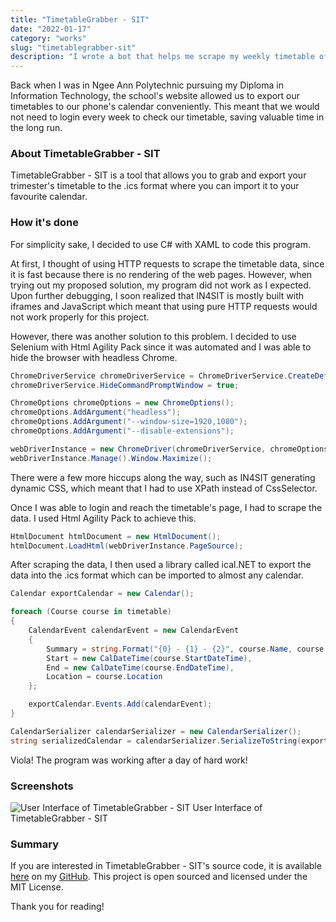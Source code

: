 ```yaml
---
title: "TimetableGrabber - SIT"
date: "2022-01-17"
category: "works"
slug: "timetablegrabber-sit"
description: "I wrote a bot that helps me scrape my weekly timetable off my university's website with Selenium!"
---
```


Back when I was in Ngee Ann Polytechnic pursuing my Diploma in Information Technology,
the school's website allowed us to export our timetables to our phone's calendar conveniently.
This meant that we would not need to login every week to check our timetable, saving valuable
time in the long run.

### About TimetableGrabber - SIT

TimetableGrabber - SIT is a tool that allows you to grab and export your trimester's timetable
to the .ics format where you can import it to your favourite calendar.

### How it's done

For simplicity sake, I decided to use C# with XAML to code this program.

At first, I thought of using HTTP requests to scrape the timetable data, since it is fast because
there is no rendering of the web pages. However, when trying out my proposed solution, my program did
not work as I expected. Upon further debugging, I soon realized that IN4SIT is mostly built with
iframes and JavaScript which meant that using pure HTTP requests would not work properly
for this project.

However, there was another solution to this problem. I decided to use Selenium with Html Agility Pack
since it was automated and I was able to hide the browser with headless Chrome.

```csharp
ChromeDriverService chromeDriverService = ChromeDriverService.CreateDefaultService();
chromeDriverService.HideCommandPromptWindow = true;

ChromeOptions chromeOptions = new ChromeOptions();
chromeOptions.AddArgument("headless");
chromeOptions.AddArgument("--window-size=1920,1080");
chromeOptions.AddArgument("--disable-extensions");

webDriverInstance = new ChromeDriver(chromeDriverService, chromeOptions);
webDriverInstance.Manage().Window.Maximize();
```

There were a few more hiccups along the way, such as IN4SIT generating dynamic CSS, which meant that I
had to use XPath instead of CssSelector.

Once I was able to login and reach the timetable's page, I had to scrape the data. I used
Html Agility Pack to achieve this.

```csharp
HtmlDocument htmlDocument = new HtmlDocument();
htmlDocument.LoadHtml(webDriverInstance.PageSource);
```

After scraping the data, I then used a library called ical.NET to export
the data into the .ics format which can be imported to almost any calendar.

```csharp
Calendar exportCalendar = new Calendar();

foreach (Course course in timetable)
{
    CalendarEvent calendarEvent = new CalendarEvent
    {
        Summary = string.Format("{0} - {1} - {2}", course.Name, course.Section, course.Component),
        Start = new CalDateTime(course.StartDateTime),
        End = new CalDateTime(course.EndDateTime),
        Location = course.Location
    };

    exportCalendar.Events.Add(calendarEvent);
}

CalendarSerializer calendarSerializer = new CalendarSerializer();
string serializedCalendar = calendarSerializer.SerializeToString(exportCalendar);
```

Viola! The program was working after a day of hard work!

### Screenshots

![User Interface of TimetableGrabber - SIT](../../images/posts/projects/TimetableGrabber-SIT/UserInterface.png)
User Interface of TimetableGrabber - SIT

### Summary

If you are interested in TimetableGrabber - SIT's source code, it is available
[here](https://github.com/JustBrandonLim/TimetableGrabber-SIT) on my
[GitHub](https://github.com/JustBrandonLim). This project is open sourced and licensed under the
MIT License.

Thank you for reading!
